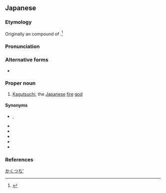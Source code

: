 ==Japanese==
<div style="float:right;">
{{wikipedia|lang=ja|カグツチ}}
{{wikipedia|Kagutsuchi}}
</div>
{{ja-kanjitab|か|ぐ|つち}}

===Etymology===
Originally an {{etyl|ojp|ja|sort=かぐつち}} compound of {{compound|lang=ja|かぐ|tr1=kagu|pos1=obsolete verb root meaning “to shine, to sparkle”, seen in modern verbs {{ja-l|耀う}} ''kagayou'', {{ja-l|輝く}} ''kagayaku'' “to shine, to sparkle”|つ|tr2=tsu|pos2={{etyl|ojp|-}} possessive particle|ち|tr3=chi|t3=power, life force|pos3=found as root component in terms {{ja-l|命}} ''inochi'' “life”, {{ja-l|力}} ''chikara'' “power, strength”}}.<ref>{{R:Kokugo Dai Jiten}}</ref>

===Pronunciation===
{{ja-pron|かぐつち}}

===Alternative forms===
* {{ja-l|軻遇突智}}

===Proper noun===
{{ja-pos|proper|かぐつち|カグツチ}}

# {{lb|ja|sort=かくつち'|Japanese mythology|Shinto}} [[Kagutsuchi]], the [[Japanese]] [[fire]] [[god]]

====Synonyms====
* {{ja-r|軻遇突智神|^かぐつち の かみ}}, {{ja-r|迦具土神|^かぐつち の かみ}}
* {{ja-r|火之迦具土|^ひのかぐつち}}
* {{ja-r|火之夜藝速|^ひのやぎはやお}}
* {{ja-r|火之炫毘古|^ひのかかびこ}}
* {{ja-r|火産霊|^ほむすび}}
* {{ja-r|火神|^かじん}}

===References===
<references/>

[[Category:Japanese terms spelled with ateji|かくつち']]
{{catlangcode|ja|Gods|Japanese mythology|sort=かくつち'}}